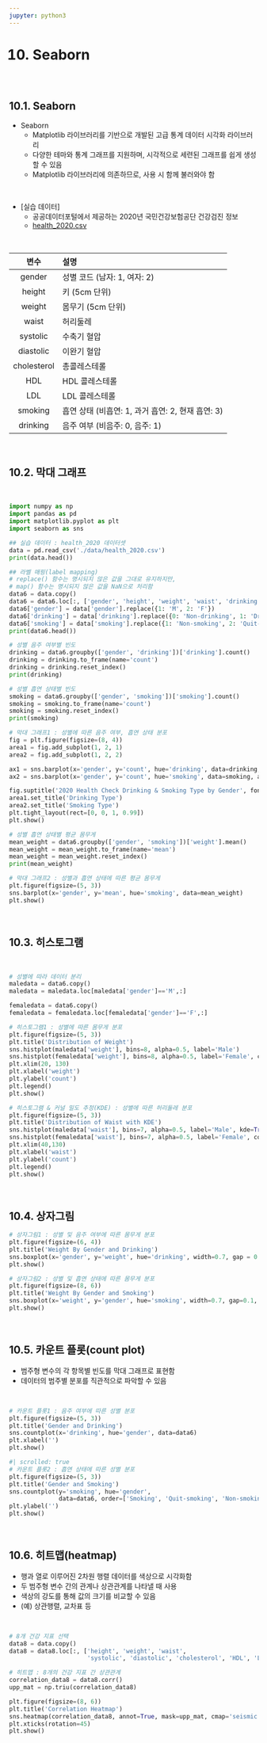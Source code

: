 ```yaml
---
jupyter: python3
---
```


<h1>10. Seaborn</h1>
<br>

## 10.1. Seaborn
+ Seaborn
  + Matplotlib 라이브러리를 기반으로 개발된 고급 통계 데이터 시각화 라이브러리
  + 다양한 테마와 통계 그래프를 지원하며, 시각적으로 세련된 그래프를 쉽게 생성할 수 있음
  + Matplotlib 라이브러리에 의존하므로, 사용 시 함께 불러와야 함

<br>

+ \[실습 데이터\]
  + 공공데이터포털에서 제공하는 2020년 국민건강보험공단 건강검진 정보
  + [health_2020.csv](./data/health_2020.csv)

<br>

|변수|설명|
|:---:|:------------|
|gender|성별 코드 (남자: 1, 여자: 2)|
|height|키 (5cm 단위)|
|weight|몸무기 (5cm 단위)|
|waist|허리둘레|
|systolic|수축기 혈압|
|diastolic|이완기 혈압|
|cholesterol|총콜레스테롤|
|HDL|HDL 콜레스테롤|
|LDL|LDL 콜레스테롤|
|smoking|흡연 상태 (비흡연: 1, 과거 흡연: 2, 현재 흡연: 3)|
|drinking|음주 여부 (비음주: 0, 음주: 1)|

<br>

## 10.2. 막대 그래프

<br>

```python
import numpy as np
import pandas as pd
import matplotlib.pyplot as plt
import seaborn as sns
```

```python
## 실습 데이터 : health_2020 데이터셋
data = pd.read_csv('./data/health_2020.csv')
print(data.head())
```

```python
## 라벨 매핑(label mapping)
# replace() 함수는 명시되지 않은 값을 그대로 유지하지만,
# map() 함수는 명시되지 않은 값을 NaN으로 처리함
data6 = data.copy()
data6 = data6.loc[:, ['gender', 'height', 'weight', 'waist', 'drinking', 'smoking']]
data6['gender'] = data['gender'].replace({1: 'M', 2: 'F'})
data6['drinking'] = data['drinking'].replace({0: 'Non-drinking', 1: 'Drinking'})
data6['smoking'] = data['smoking'].replace({1: 'Non-smoking', 2: 'Quit-smoking', 3: 'Smoking'})
print(data6.head())
```

```python
# 성별 음주 여부별 빈도
drinking = data6.groupby(['gender', 'drinking'])['drinking'].count()
drinking = drinking.to_frame(name='count')
drinking = drinking.reset_index()
print(drinking)
```

```python
# 성별 흡연 상태별 빈도
smoking = data6.groupby(['gender', 'smoking'])['smoking'].count()
smoking = smoking.to_frame(name='count')
smoking = smoking.reset_index()
print(smoking)
```

```python
# 막대 그래프1 : 성별에 따른 음주 여부, 흡연 상태 분포
fig = plt.figure(figsize=(8, 4))
area1 = fig.add_subplot(1, 2, 1)
area2 = fig.add_subplot(1, 2, 2)

ax1 = sns.barplot(x='gender', y='count', hue='drinking', data=drinking, ax=area1)
ax2 = sns.barplot(x='gender', y='count', hue='smoking', data=smoking, ax=area2)

fig.suptitle('2020 Health Check Drinking & Smoking Type by Gender', fontweight='bold')
area1.set_title('Drinking Type')
area2.set_title('Smoking Type')
plt.tight_layout(rect=[0, 0, 1, 0.99])
plt.show()
```

```python
# 성별 흡연 상태별 평균 몸무게
mean_weight = data6.groupby(['gender', 'smoking'])['weight'].mean()
mean_weight = mean_weight.to_frame(name='mean')
mean_weight = mean_weight.reset_index()
print(mean_weight)
```

```python
# 막대 그래프2 : 성별과 흡연 상태에 따른 평균 몸무게
plt.figure(figsize=(5, 3))
sns.barplot(x='gender', y='mean', hue='smoking', data=mean_weight)
plt.show()
```

<br>

## 10.3. 히스토그램

<br>

```python
# 성별에 따라 데이터 분리
maledata = data6.copy()
maledata = maledata.loc[maledata['gender']=='M',:]

femaledata = data6.copy()
femaledata = femaledata.loc[femaledata['gender']=='F',:]
```

```python
# 히스토그램1 : 성별에 따른 몸무게 분포
plt.figure(figsize=(5, 3))
plt.title('Distribution of Weight')
sns.histplot(maledata['weight'], bins=8, alpha=0.5, label='Male')
sns.histplot(femaledata['weight'], bins=8, alpha=0.5, label='Female', color='r')
plt.xlim(20, 130)
plt.xlabel('weight')
plt.ylabel('count')
plt.legend()
plt.show()
```

```python
# 히스토그램 & 커널 밀도 추정(KDE) : 성별에 따른 허리둘레 분포
plt.figure(figsize=(5, 3))
plt.title('Distribution of Waist with KDE')
sns.histplot(maledata['waist'], bins=7, alpha=0.5, label='Male', kde=True)
sns.histplot(femaledata['waist'], bins=7, alpha=0.5, label='Female', color='r', kde=True)
plt.xlim(40,130)
plt.xlabel('waist')
plt.ylabel('count')
plt.legend()
plt.show()
```

<br>

## 10.4. 상자그림

```python
# 상자그림1 : 성별 및 음주 여부에 따른 몸무게 분포
plt.figure(figsize=(6, 4))
plt.title('Weight By Gender and Drinking')
sns.boxplot(x='gender', y='weight', hue='drinking', width=0.7, gap = 0.1, data=data6)
plt.show()
```

```python
# 상자그림2 : 성별 및 흡연 상태에 따른 몸무게 분포
plt.figure(figsize=(8, 6))
plt.title('Weight By Gender and Smoking')
sns.boxplot(x='weight', y='gender', hue='smoking', width=0.7, gap=0.1, data=data6, orient='h')
plt.show()
```

<br>

## 10.5. 카운트 플롯(count plot)
- 범주형 변수의 각 항목별 빈도를 막대 그래프로 표현함
- 데이터의 범주별 분포를 직관적으로 파악할 수 있음

<br>

```python
# 카운트 플롯1 : 음주 여부에 따른 성별 분포
plt.figure(figsize=(5, 3))
plt.title('Gender and Drinking')
sns.countplot(x='drinking', hue='gender', data=data6)
plt.xlabel('')
plt.show()
```

```python
#| scrolled: true
# 카운트 플롯2 : 흡연 상태에 따른 성별 분포
plt.figure(figsize=(5, 3))
plt.title('Gender and Smoking')
sns.countplot(y='smoking', hue='gender',
              data=data6, order=['Smoking', 'Quit-smoking', 'Non-smoking'])
plt.ylabel('')
plt.show()
```

<br>

## 10.6. 히트맵(heatmap)
- 행과 열로 이루어진 2차원 행렬 데이터를 색상으로 시각화함
- 두 범주형 변수 간의 관계나 상관관계를 나타낼 때 사용
- 색상의 강도를 통해 값의 크기를 비교할 수 있음
- (예) 상관행렬, 교차표 등

<br>

```python
# 8개 건강 지표 선택
data8 = data.copy()
data8 = data8.loc[:, ['height', 'weight', 'waist',
                      'systolic', 'diastolic', 'cholesterol', 'HDL', 'LDL']]
```

```python
# 히트맵 : 8개의 건강 지표 간 상관관계
correlation_data8 = data8.corr()
upp_mat = np.triu(correlation_data8)

plt.figure(figsize=(8, 6))
plt.title('Correlation Heatmap')
sns.heatmap(correlation_data8, annot=True, mask=upp_mat, cmap='seismic', vmin=-1, vmax=1)
plt.xticks(rotation=45)
plt.show()
```

